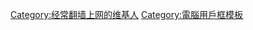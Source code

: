 {{Userbox
  |border-c=black
  |border-s=
  |id-c=white
  |id=[[File:Farm-Fresh firewall.png]]
  |info=<div style="text-align:center"> 这个用户经常'''[[翻墙]]'''上网。</div>
  |info-c=#8FBC8F
  |info-fc=black
  |info-s=10
}}
<includeonly>[[Category:经常翻墙上网的维基人]]</includeonly>
<noinclude>[[Category:電腦用戶框模板]]</noinclude>